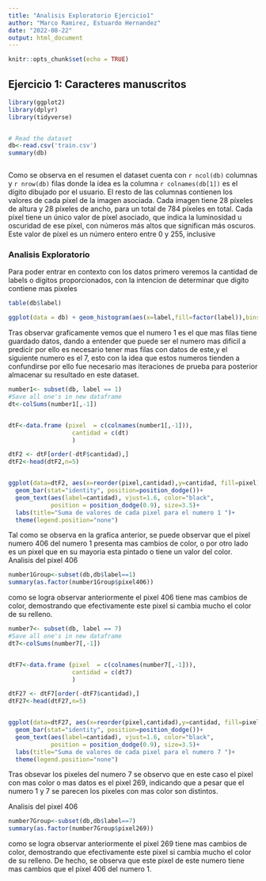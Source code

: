 ```yaml
---
title: "Analisis Exploratorio Ejercicio1"
author: "Marco Ramirez, Estuardo Hernandez"
date: "2022-08-22"
output: html_document
---
```


```r
knitr::opts_chunk$set(echo = TRUE)
```

## Ejercicio 1: Caracteres manuscritos

```r

library(ggplot2)
library(dplyr)
library(tidyverse)


# Read the dataset
db<-read.csv('train.csv')
summary(db)



```

Como se observa en el resumen el dataset cuenta con `r ncol(db)` columnas y `r nrow(db)` filas donde la idea es la columna `r colnames(db[1])` es el dígito dibujado por el usuario. El resto de las columnas contienen los
valores de cada píxel de la imagen asociada. Cada imagen tiene 28 píxeles de altura y 28 píxeles de ancho, para un total de 784 píxeles en total.
Cada píxel tiene un único valor de píxel asociado, que indica la luminosidad u oscuridad de ese píxel,
con números más altos que significan más oscuros. Este valor de píxel es un número entero entre 0
y 255, inclusive

### Analisis Exploratorio

Para poder entrar en contexto con los datos primero veremos la cantidad de labels o digitos proporcionados, con la intencion de determinar que digito contiene mas pixeles

```R
table(db$label)

ggplot(data = db) + geom_histogram(aes(x=label,fill=factor(label)),bins=10, position = "stack",alpha = 0.5)+theme(legend.position="none")+ scale_x_continuous(breaks = seq(0, 100, 1.))
```

\n Tras observar graficamente vemos que el numero 1 es el que mas filas tiene guardado datos, dando a entender que puede ser el numero mas dificil a predicir por ello es necesario tener mas filas con datos de este,y el siguiente numero es el 7, esto con la idea que estos numeros tienden a confundirse por ello fue necesario mas iteraciones de prueba para posterior almacenar su resultado en este dataset. 

```r
number1<- subset(db, label == 1)
#Save all one's in new dataframe
dt<-colSums(number1[,-1])


dtF<-data.frame (pixel  = c(colnames(number1[,-1])),
                  cantidad = c(dt)
                  )

dtF2 <- dtF[order(-dtF$cantidad),]
dtF2<-head(dtF2,n=5)


ggplot(data=dtF2, aes(x=reorder(pixel,cantidad),y=cantidad, fill=pixel)) +
  geom_bar(stat="identity", position=position_dodge())+
  geom_text(aes(label=cantidad), vjust=1.6, color="black",
            position = position_dodge(0.9), size=3.5)+
  labs(title="Suma de valores de cada pixel para el numero 1 ")+
  theme(legend.position="none")

```

\n Tal como se observa en la grafica anterior, se puede observar que el pixel numero 406 del numero 1 presenta mas cambios de color, o por otro lado es un pixel que en su mayoria esta pintado o tiene un valor del color.
Analisis del pixel 406
```r



number1Group<-subset(db,db$label==1)
summary(as.factor(number1Group$pixel406))

```

\n como se logra observar anteriormente el pixel 406 tiene mas cambios de color, demostrando que efectivamente este pixel si cambia mucho el color de su relleno.


```r
number7<- subset(db, label == 7)
#Save all one's in new dataframe
dt7<-colSums(number7[,-1])


dtF7<-data.frame (pixel  = c(colnames(number7[,-1])),
                  cantidad = c(dt7)
                  )

dtF27 <- dtF7[order(-dtF7$cantidad),]
dtF27<-head(dtF27,n=5)


ggplot(data=dtF27, aes(x=reorder(pixel,cantidad),y=cantidad, fill=pixel)) +
  geom_bar(stat="identity", position=position_dodge())+
  geom_text(aes(label=cantidad), vjust=1.6, color="black",
            position = position_dodge(0.9), size=3.5)+
  labs(title="Suma de valores de cada pixel para el numero 7 ")+
  theme(legend.position="none")

```

\n Tras obsevar los pixeles del numero 7 se observo que en este caso el pixel con mas color o mas datos es el pixel 269, indicando que a pesar que el numero 1 y 7 se parecen los pixeles con mas color son distintos. 

Analisis del pixel 406
```r



number7Group<-subset(db,db$label==7)
summary(as.factor(number7Group$pixel269))

```

\n como se logra observar anteriormente el pixel 269 tiene mas cambios de color, demostrando que efectivamente este pixel si cambia mucho el color de su relleno. De hecho, se observa que este pixel de este numero tiene mas cambios que el pixel 406 del numero 1.



